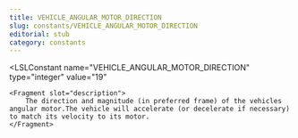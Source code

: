 ```yaml
---
title: VEHICLE_ANGULAR_MOTOR_DIRECTION
slug: constants/VEHICLE_ANGULAR_MOTOR_DIRECTION
editorial: stub
category: constants
---
```


<LSLConstant
	name="VEHICLE_ANGULAR_MOTOR_DIRECTION"
	type="integer"
	value="19"
>
	<Fragment slot="description">
		The direction and magnitude (in preferred frame) of the vehicles angular motor.The vehicle will accelerate (or decelerate if necessary) to match its velocity to its motor.
	</Fragment>
</LSLConstant>
